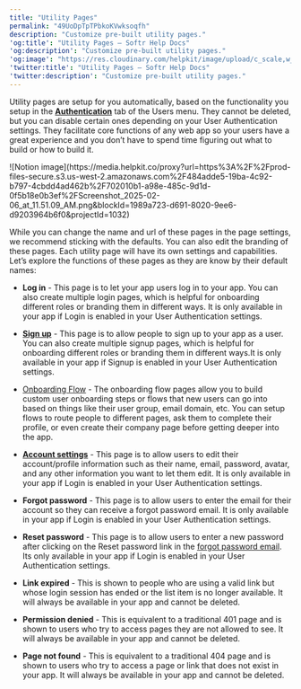 ```yaml
---
title: "Utility Pages"
permalink: "49UoDpTpTPbkoKVwksoqfh"
description: "Customize pre-built utility pages."
'og:title': "Utility Pages – Softr Help Docs"
'og:description': "Customize pre-built utility pages."
'og:image': "https://res.cloudinary.com/helpkit/image/upload/c_scale,w_700,q_auto/v1674219840/softrdocs_meta_OG_Image_Url_258f31c013.png"
'twitter:title': "Utility Pages – Softr Help Docs"
'twitter:description': "Customize pre-built utility pages."
---
```

Utility pages are setup for you automatically, based on the functionality you setup in the [**Authentication**](/core-concepts-overview/c5VwEbsWtTfPyUZjmEKvfx/user-authentication/7gJmq6B7syYE3hRoFxLs5J) tab of the Users menu. They cannot be deleted, but you can disable certain ones depending on your User Authentication settings. They facilitate core functions of any web app so your users have a great experience and you don’t have to spend time figuring out what to build or how to build it.
<Frame>![Notion image](https://media.helpkit.co/proxy?url=https%3A%2F%2Fprod-files-secure.s3.us-west-2.amazonaws.com%2F484adde5-19ba-4c92-b797-4cbdd4ad462b%2F702010b1-a98e-485c-9d1d-0f5b18e0b3ef%2FScreenshot_2025-02-06_at_11.51.09_AM.png&blockId=1989a723-d691-8020-9ee6-d9203964b6f0&projectId=1032)</Frame>

While you can change the name and url of these pages in the page settings, we recommend sticking with the defaults. You can also edit the branding of these pages. Each utility page will have its own settings and capabilities. Let’s explore the functions of these pages as they are know by their default names:

* **Log in** - This page is to let your app users log in to your app. You can also create multiple login pages, which is helpful for onboarding different roles or branding them in different ways. It is only available in your app if Login is enabled in your User Authentication settings.

* [**Sign up**](https://docs.softr.io/building-blocks/vikC2AWEpQGkZd4jGyoVxo/signup/54HYs3JEjYZA33S96fP3de) - This page is to allow people to sign up to your app as a user. You can also create multiple signup pages, which is helpful for onboarding different roles or branding them in different ways.It is only available in your app if Signup is enabled in your User Authentication settings.

* [Onboarding Flow](/building-blocks/vikC2AWEpQGkZd4jGyoVxo/onboarding-flow/5MmuwRtpDR2JL56SooLXgo) - The onboarding flow pages allow you to build custom user onboarding steps or flows that new users can go into based on things like their user group, email domain, etc. You can setup flows to route people to different pages, ask them to complete their profile, or even create their company page before getting deeper into the app.

* [**Account settings**](https://docs.softr.io/building-blocks/vikC2AWEpQGkZd4jGyoVxo/account-settings/54HYs3JEjZj8DGwRCNUpH9) - This page is to allow users to edit their account/profile information such as their name, email, password, avatar, and any other information you want to let them edit. It is only available in your app if Login is enabled in your User Authentication settings.

* **Forgot password** - This page is to allow users to enter the email for their account so they can receive a forgot password email. It is only available in your app if Login is enabled in your User Authentication settings.

* **Reset password** - This page is to allow users to enter a new password after clicking on the Reset password link in the [forgot password email](/add-and-manage-users/pxnkp9H3qyEVMF6XUceqnj/user-email-notifications/sZRpewgUkBFFvhKSsQrBx7#forgot-password-email). Its only available in your app if Login is enabled in your User Authentication settings.

* **Link expired** - This is shown to people who are using a valid link but whose login session has ended or the list item is no longer available. It will always be available in your app and cannot be deleted.

* **Permission denied** - This is equivalent to a traditional 401 page and is shown to users who try to access pages they are not allowed to see. It will always be available in your app and cannot be deleted.

* **Page not found** - This is equivalent to a traditional 404 page and is shown to users who try to access a page or link that does not exist in your app. It will always be available in your app and cannot be deleted.
